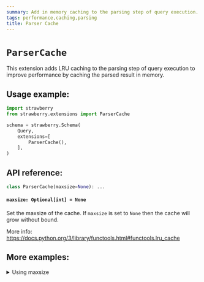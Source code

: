 ```yaml
---
summary: Add in memory caching to the parsing step of query execution.
tags: performance,caching,parsing
title: Parser Cache
---
```


# `ParserCache`

This extension adds LRU caching to the parsing step of query execution to
improve performance by caching the parsed result in memory.

## Usage example:

```python
import strawberry
from strawberry.extensions import ParserCache

schema = strawberry.Schema(
    Query,
    extensions=[
        ParserCache(),
    ],
)
```

## API reference:

```python
class ParserCache(maxsize=None): ...
```

#### `maxsize: Optional[int] = None`

Set the maxsize of the cache. If `maxsize` is set to `None` then the cache will
grow without bound.

More info: https://docs.python.org/3/library/functools.html#functools.lru_cache

## More examples:

<details>
  <summary>Using maxsize</summary>


```python
import strawberry
from strawberry.extensions import ParserCache

schema = strawberry.Schema(
    Query,
    extensions=[
        ParserCache(maxsize=100),
    ],
)
```

</details>
